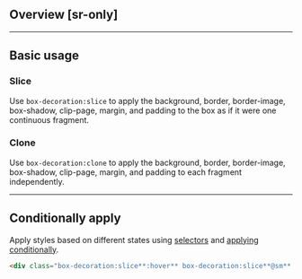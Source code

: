 ## Overview [sr-only]
<Overview/>

---

## Basic usage
### Slice
Use `box-decoration:slice` to apply the background, border, border-image, box-shadow, clip-page, margin, and padding to the box as if it were one continuous fragment.
<Basic className="box-decoration:slice" />

### Clone
Use `box-decoration:clone` to apply the background, border, border-image, box-shadow, clip-page, margin, and padding to each fragment independently.
<Basic className="box-decoration:clone" />

---

## Conditionally apply
Apply styles based on different states using [selectors](/guide/state-selectors) and [applying conditionally](/guide/applying-conditionally).
```html
<div class="box-decoration:slice**:hover** box-decoration:slice**@sm** box-decoration:slice**@dark** box-decoration:slice**@print**">…</div>
```

